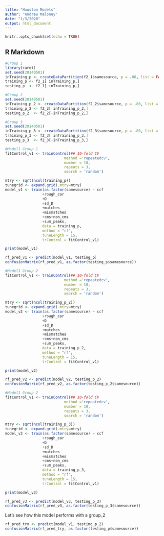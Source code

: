 ```yaml
---
title: "Houston Models"
author: "Andrew Maloney"
date: "1/3/2020"
output: html_document
---
```


```r
knitr::opts_chunk$set(echo = TRUE)
```

## R Markdown


```r
#Group 1
library(caret)
set.seed(20140501)
inTraining_p <- createDataPartition(f2_1$samesource, p = .80, list = FALSE)
training_p <- f2_1[ inTraining_p,]
testing_p  <- f2_1[-inTraining_p,]
```

```r
#Group 2
set.seed(20140501)
inTraining_p_2 <- createDataPartition(f2_2$samesource, p = .80, list = FALSE)
training_p_2 <- f2_2[ inTraining_p_2,]
testing_p_2  <- f2_2[-inTraining_p_2,]
```

```r
#Group 3
set.seed(20140501)
inTraining_p_3 <- createDataPartition(f2_3$samesource, p = .80, list = FALSE)
training_p_3 <- f2_3[ inTraining_p_3,]
testing_p_3  <- f2_3[-inTraining_p_3,]


```

```r
#Model1 Group 1
fitControl_v1 <- trainControl(## 10-fold CV
                           method ='repeatedcv',
                           number = 10,
                           repeats = 3,
                           search = 'random')

mtry <- sqrt(ncol(training_p))
tunegrid <- expand.grid(.mtry=mtry)
model_v1 <- train(as.factor(samesource) ~ ccf
                 +rough_cor
                 +D
                 +sd_D
                 +matches
                 +mismatches
                 +cms+non_cms
                 +sum_peaks, 
                 data = training_p, 
                 method = "rf",
                 tuneLength = 15,
                 trControl = fitControl_v1)

print(model_v1)

rf_pred_v1 <- predict(model_v1, testing_p)
confusionMatrix(rf_pred_v1, as.factor(testing_p$samesource))


```

```r

#Model1 Group 2
fitControl_v1 <- trainControl(## 10-fold CV
                           method ='repeatedcv',
                           number = 10,
                           repeats = 3,
                           search = 'random')

mtry <- sqrt(ncol(training_p_2))
tunegrid <- expand.grid(.mtry=mtry)
model_v2 <- train(as.factor(samesource) ~ ccf
                 +rough_cor
                 +D
                 +sd_D
                 +matches
                 +mismatches
                 +cms+non_cms
                 +sum_peaks, 
                 data = training_p_2, 
                 method = "rf",
                 tuneLength = 15,
                 trControl = fitControl_v1)

print(model_v2)

rf_pred_v2 <- predict(model_v2, testing_p_2)
confusionMatrix(rf_pred_v2, as.factor(testing_p_2$samesource))

```

```r

#Model1 Group 2
fitControl_v1 <- trainControl(## 10-fold CV
                           method ='repeatedcv',
                           number = 10,
                           repeats = 3,
                           search = 'random')

mtry <- sqrt(ncol(training_p_3))
tunegrid <- expand.grid(.mtry=mtry)
model_v3 <- train(as.factor(samesource) ~ ccf
                 +rough_cor
                 +D
                 +sd_D
                 +matches
                 +mismatches
                 +cms+non_cms
                 +sum_peaks, 
                 data = training_p_3, 
                 method = "rf",
                 tuneLength = 15,
                 trControl = fitControl_v1)

print(model_v3)

rf_pred_v3 <- predict(model_v3, testing_p_3)
confusionMatrix(rf_pred_v3, as.factor(testing_p_3$samesource))

```


Let's see how this model performs with a group_2

```r

rf_pred_try <- predict(model_v1, testing_p_2)
confusionMatrix(rf_pred_try, as.factor(testing_p$samesource))

```